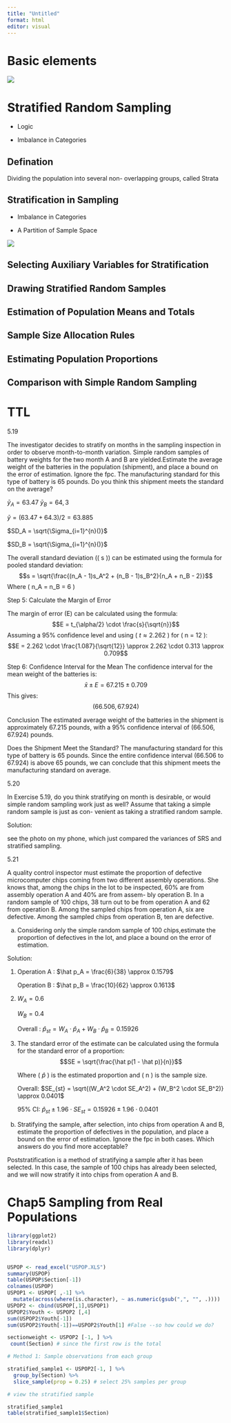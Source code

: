 ```yaml
---
title: "Untitled"
format: html
editor: visual
---
```

 

# Basic elements

![](images/clipboard-3151764009.png)

# Stratified Random Sampling

-   Logic

  -   Imbalance in Categories

## Defination

Dividing the population into several non- overlapping groups, called Strata

## Stratification in Sampling

- Imbalance in Categories

- A Partition of Sample Space




![](images/clipboard-743022837.png)

## Selecting Auxiliary Variables for Stratification

## Drawing Stratified Random Samples

## Estimation of Population Means and Totals

## Sample Size Allocation Rules

## Estimating Population Proportions

## Comparison with Simple Random Sampling



# TTL

5.19

The investigator decides to stratify on months in the sampling inspection in order to observe month-to-month variation. Simple random samples of battery weights for the two month A and B are yielded.Estimate the average weight of the batteries in the population (shipment), and place a bound on the error of estimation. Ignore the fpc. The manufacturing standard for this type of battery is 65 pounds. Do you think this shipment meets the standard on the average? 




$\bar y_A = 63.47$
$\bar y_B = 64,3$

$\bar y = (63.47+64.3)/2 = 63.885$

$SD_A = \sqrt{\Sigma_{i=1}^{n}()}$

$SD_B = \sqrt{\Sigma_{i=1}^{n}()}$



The overall standard deviation (( s )) can be estimated using the formula for pooled standard deviation: $$s = \sqrt{\frac{(n_A - 1)s_A^2 + (n_B - 1)s_B^2}{n_A + n_B - 2}}$$ Where ( n_A = n_B = 6 )

Step 5: Calculate the Margin of Error

The margin of error (E) can be calculated using the formula: $$E = t_{\alpha/2} \cdot \frac{s}{\sqrt{n}}$$ Assuming a 95% confidence level and using ( $t \approx 2.262$ ) for ( n = 12 ): $$E = 2.262 \cdot \frac{1.087}{\sqrt{12}} \approx 2.262 \cdot 0.313 \approx 0.709$$

Step 6: Confidence Interval for the Mean
The confidence interval for the mean weight of the batteries is: $$\bar{x} \pm E = 67.215 \pm 0.709$$ This gives: $$(66.506, 67.924)$$

Conclusion
The estimated average weight of the batteries in the shipment is approximately 67.215 pounds, with a 95% confidence interval of (66.506, 67.924) pounds.

Does the Shipment Meet the Standard?
The manufacturing standard for this type of battery is 65 pounds. Since the entire confidence interval (66.506 to 67.924) is above 65 pounds, we can conclude that this shipment meets the manufacturing standard on average.




5.20

In Exercise 5.19, do you think stratifying on month is desirable, or would simple random sampling work just as well? Assume that taking a simple random sample is just as con- venient as taking a stratified random sample.


Solution:

see the photo on my phone, which just compared the variances of SRS and stratified sampling.


5.21


A quality control inspector must estimate the proportion of defective microcomputer chips coming from two different assembly operations. She knows that, among the chips in the lot to be inspected, 60% are from assembly operation A and 40% are from assem- bly operation B. In a random sample of 100 chips, 38 turn out to be from operation A and 62 from operation B. Among the sampled chips from operation A, six are defective. Among the sampled chips from operation B, ten are defective.


a. Considering only the simple random sample of 100 chips,estimate the proportion of defectives in the lot, and place a bound on the error of estimation.

Solution:


1. Operation A : $\hat p_A = \frac{6}{38} \approx 0.1579$

   Operation B : $\hat p_B = \frac{10}{62} \approx 0.1613$

2. $W_A=0.6$

   $W_B=0.4$
   
   Overall : $\hat p_{st} = W_A \cdot \hat p_A + W_B \cdot \hat p_B = 0.15926$
   
3. The standard error of the estimate can be calculated using the formula for the standard error of a proportion: $$SE = \sqrt{\frac{\hat p(1 - \hat p)}{n}}$$

   Where ( $\hat p$ ) is the estimated proportion and ( n ) is the sample size.
   
   Overall: $SE_{st} = \sqrt{(W_A^2 \cdot SE_A^2) + (W_B^2 \cdot SE_B^2)} \approx 0.0401$
   
   95% CI: $\hat p_{st} \pm 1.96 \cdot SE_{st} = 0.15926 \pm 1.96 \cdot 0.0401$
   







b. Stratifying the sample, after selection, into chips from operation A and B, estimate the proportion of defectives in the population, and place a bound on the error of estimation. Ignore the fpc in both cases. Which answers do you find more acceptable?



Poststratification is a method of stratifying a sample after it has been selected. In this case, the sample of 100 chips has already been selected, and we will now stratify it into chips from operation A and B.



# Chap5 Sampling from Real Populations


```r

library(ggplot2)
library(readxl)
library(dplyr)


USPOP <- read_excel("USPOP.XLS")
summary(USPOP)
table(USPOP$Section[-1])
colnames(USPOP)
USPOP1 <- USPOP[ ,-1] %>%
  mutate(across(where(is.character), ~ as.numeric(gsub(",", "", .))))
USPOP2 <- cbind(USPOP[,1],USPOP1)
USPOP2$Youth <- USPOP2 [,4]
sum(USPOP2$Youth[-1])
sum(USPOP2$Youth[-1])==USPOP2$Youth[1] #False --so how could we do?

sectionweight <- USPOP2 [-1, ] %>%
 count(Section) # since the first row is the total

# Method 1: Sample observations from each group

stratified_sample1 <- USPOP2[-1, ] %>%
  group_by(Section) %>%
  slice_sample(prop = 0.25) # select 25% samples per group

# view the stratified sample

stratified_sample1
table(stratified_sample1$Section)


```





